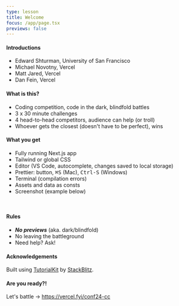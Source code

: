 ```yaml
---
type: lesson
title: Welcome
focus: /app/page.tsx
previews: false
---
```



<LocalStorage client:load />
<Prettier client:load />

#### Introductions

- Edward Shturman, University of San Francisco
- Michael Novotny, Vercel
- Matt Jared, Vercel
- Dan Fein, Vercel

#### What is this?

- Coding competition, code in the dark, blindfold battles
- 3 x 30 minute challenges
- 4 head-to-head competitors, audience can help (or troll)
- Whoever gets the closest (doesn't have to be perfect), wins

#### What you get

- Fully running Next.js app
- Tailwind or global CSS
- Editor (VS Code, autocomplete, changes saved to local storage)
- Prettier: button, <kbd>⌘S</kbd> (Mac), <kbd>Ctrl-S</kbd> (Windows)
- Terminal (compilation errors)
- Assets and data as consts
- Screenshot (example below)

<br />
<EnlargeImage client:load src="/example.svg" />

#### Rules

- **_No previews_** (aka. dark/blindfold)
- No leaving the battleground
- Need help? Ask!

#### Acknowledgements

Built using [TutorialKit](https://tutorialkit.dev/) by [StackBlitz](https://stackblitz.com/).

#### Are you ready?!

Let's battle → https://vercel.fyi/conf24-cc

